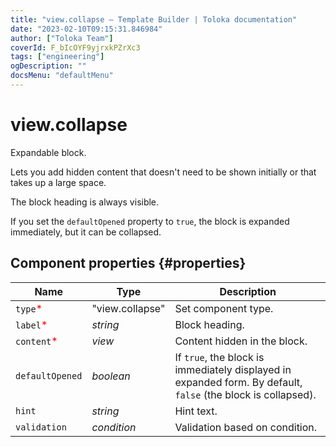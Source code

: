 ```yaml
---
title: "view.collapse — Template Builder | Toloka documentation"
date: "2023-02-10T09:15:31.846984"
author: ["Toloka Team"]
coverId: F_bIcOYF9yjrxkPZrXc3
tags: ["engineering"]
ogDescription: ""
docsMenu: "defaultMenu"
---
```


# view.collapse

Expandable block.

Lets you add hidden content that doesn't need to be shown initially or that takes up a large space.

The block heading is always visible.

If you set the `defaultOpened` property to `true`, the block is expanded immediately, but it can be collapsed.

## Component properties {#properties}

**Name** | **Type** | **Description**
----- | ----- | -----
`type`<span style="color: red">\*</span> | "view.collapse" | Set component type.
`label`<span style="color: red">\*</span> | _string_ | Block heading.
`content`<span style="color: red">\*</span> | _view_ | Content hidden in the block.
`defaultOpened` | _boolean_ | If `true`, the block is immediately displayed in expanded form. By default, `false` (the block is collapsed).
`hint` | _string_ | Hint text.
`validation` | _condition_ | Validation based on condition.
